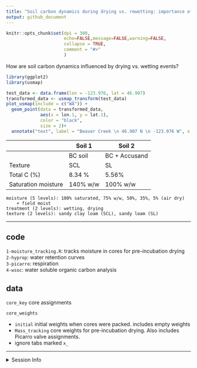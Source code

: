 ```yaml
---
title: "Soil carbon dynamics during drying vs. rewetting: importance of antecedent moisture conditions"
output: github_document
---
```


```r
knitr::opts_chunk$set(dpi = 300,
                      echo=FALSE,message=FALSE,warning=FALSE,
                      collapse = TRUE,
                      comment = "#>"
                      )
```

How are soil carbon dynamics influenced by drying vs. wetting events? 

```r
library(ggplot2)
library(usmap)

test_data <- data.frame(lon = -123.976, lat = 46.907)
transformed_data <- usmap_transform(test_data)
plot_usmap(include = c("WA")) + 
  geom_point(data = transformed_data, 
             aes(x = lon.1, y = lat.1), 
             color = "black",
             size = 2)+
  annotate("text", label = "Beaver Creek \n 46.907 N \n -123.976 W", x = -1670500, y = 482693.1, size=1.5)
```

||Soil 1|Soil 2|
|--|--|--|
|| BC soil | BC + Accusand|
Texture| SCL | SL|
Total C (%)| 8.34 %| 5.56% |
Saturation moisture| 140% w/w| 100% w/w

	moisture (5 levels): 100% saturated, 75% w/w, 50%, 35%, 5% (air dry)
		+ field moist  
	treatment (2 levels): wetting, drying  
	texture (2 levels): sandy clay loam (SCL), sandy loam (SL)  

----

## code
`1-moisture_tracking.R`:	tracks moisture in cores for pre-incubation drying  
`2-hyprop`: water retention curves  
`3-picarro`: respiration  
`4-wsoc`: water soluble organic carbon analysis


## data
`core_key` core assignments

`core_weights` 

 - `initial` initial weights when cores were packed. includes empty weights
 - `Mass_tracking` core weights for pre-incubation drying. Also includes Picarro valve assignments.
 - ignore tabs marked `x_`
 
 
----
 
<details>
  <summary>Session Info</summary>

date: `r Sys.Date()`
  
```r
sessionInfo()
```

</details>

